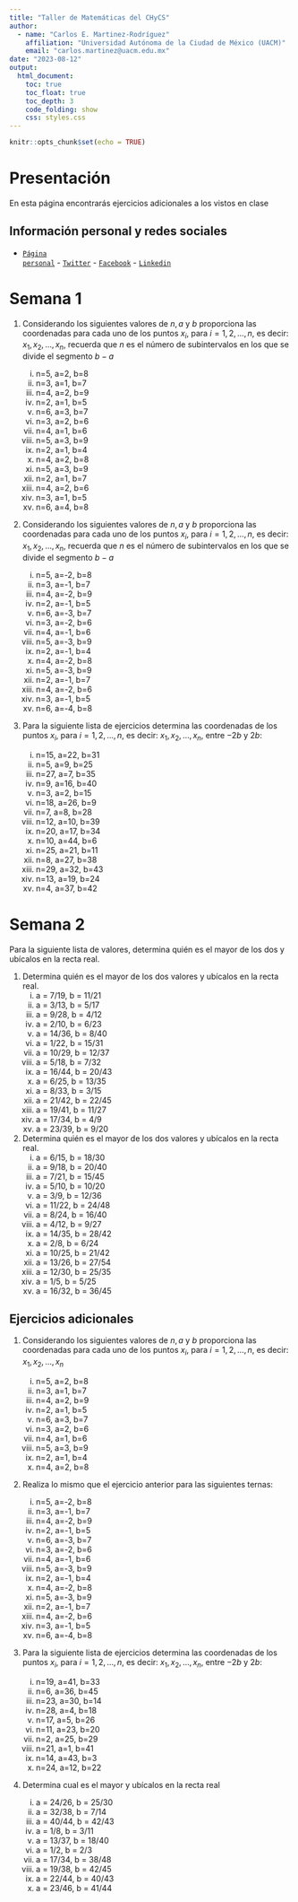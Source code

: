 ```yaml
---
title: "Taller de Matemáticas del CHyCS"
author:
  - name: "Carlos E. Martinez-Rodríguez"
    affiliation: "Universidad Autónoma de la Ciudad de México (UACM)"
    email: "carlos.martinez@uacm.edu.mx"
date: "2023-08-12"
output:
  html_document:
    toc: true
    toc_float: true
    toc_depth: 3
    code_folding: show
    css: styles.css
---
```


```r
knitr::opts_chunk$set(echo = TRUE)
```



# Presentación

En esta página encontrarás ejercicios adicionales a los vistos en clase

## Información personal y redes sociales
- [<code>Página personal</code>](https://directorioprofesores.uacm.edu.mx/profesor.html?key=2003080144) - [<code>Twitter</code>](https://twitter.com/carlosmroder) - [<code>Facebook</code>](https://www.facebook.com/TTodoMundo/) - [<code>Linkedin</code>](https://www.linkedin.com/in/carlos-martinez-r/)

# Semana 1

1. Considerando los siguientes valores de $n,a$ y $b$ proporciona las coordenadas para cada uno de los puntos $x_i$, para $i=1,2,\ldots,n$, es decir: $x_1,x_2,\ldots,x_n$, recuerda que $n$ es el número de subintervalos en los que se divide el segmento $b-a$

    i. n=5, a=2, b=8
    ii. n=3, a=1, b=7
    iii. n=4, a=2, b=9
    iv. n=2, a=1, b=5
    v. n=6, a=3, b=7
    vi. n=3, a=2, b=6
    vii. n=4, a=1, b=6
    viii. n=5, a=3, b=9
    ix. n=2, a=1, b=4
    x. n=4, a=2, b=8
    xi. n=5, a=3, b=9
    xii. n=2, a=1, b=7
    xiii. n=4, a=2, b=6
    xiv. n=3, a=1, b=5
    xv. n=6, a=4, b=8


2. Considerando los siguientes valores de $n,a$ y $b$ proporciona las coordenadas para cada uno de los puntos $x_i$, para $i=1,2,\ldots,n$, es decir: $x_1,x_2,\ldots,x_n$, recuerda que $n$ es el número de subintervalos en los que se divide el segmento $b-a$

    i. n=5, a=-2, b=8
    ii. n=3, a=-1, b=7
    iii. n=4, a=-2, b=9
    iv. n=2, a=-1, b=5
    v. n=6, a=-3, b=7
    vi. n=3, a=-2, b=6
    vii. n=4, a=-1, b=6
    viii. n=5, a=-3, b=9
    ix. n=2, a=-1, b=4
    x. n=4, a=-2, b=8
    xi. n=5, a=-3, b=9
    xii. n=2, a=-1, b=7
    xiii. n=4, a=-2, b=6
    xiv. n=3, a=-1, b=5
    xv. n=6, a=-4, b=8

3. Para la siguiente lista de ejercicios determina las coordenadas de los puntos $x_i$, para $i=1,2,\ldots,n$, es decir: $x_1,x_2,\ldots,x_n$, entre $-2b$ y $2b$:

    i. n=15, a=22, b=31
    ii. n=5, a=9, b=25
    iii. n=27, a=7, b=35
    iv. n=9, a=16, b=40
    v. n=3, a=2, b=15
    vi. n=18, a=26, b=9
    vii. n=7, a=8, b=28
    viii. n=12, a=10, b=39
    ix. n=20, a=17, b=34
    x. n=10, a=44, b=6
    xi. n=25, a=21, b=11
    xii. n=8, a=27, b=38
    xiii. n=29, a=32, b=43
    xiv. n=13, a=19, b=24
    xv. n=4, a=37, b=42

# Semana 2

Para la siguiente lista de valores, determina quién es el mayor de los dos y ubícalos en la recta real.


1. Determina quién es el mayor de los dos valores y ubícalos en la recta real.
   i. a = 7/19, b = 11/21
   ii. a = 3/13, b = 5/17
   iii. a = 9/28, b = 4/12
   iv. a = 2/10, b = 6/23
   v. a = 14/36, b = 8/40
   vi. a = 1/22, b = 15/31
   vii. a = 10/29, b = 12/37
   viii. a = 5/18, b = 7/32
   ix. a = 16/44, b = 20/43
   x. a = 6/25, b = 13/35
   xi. a = 8/33, b = 3/15
   xii. a = 21/42, b = 22/45
   xiii. a = 19/41, b = 11/27
   xiv. a = 17/34, b = 4/9
   xv. a = 23/39, b = 9/20
  

2. Determina quién es el mayor de los dos valores y ubícalos en la recta real.
   i. a = 6/15, b = 18/30
   ii. a = 9/18, b = 20/40
   iii. a = 7/21, b = 15/45
   iv. a = 5/10, b = 10/20
   v. a = 3/9, b = 12/36
   vi. a = 11/22, b = 24/48
   vii. a = 8/24, b = 16/40
   viii. a = 4/12, b = 9/27
   ix. a = 14/35, b = 28/42
   x. a = 2/8, b = 6/24
   xi. a = 10/25, b = 21/42
   xii. a = 13/26, b = 27/54
   xiii. a = 12/30, b = 25/35
   xiv. a = 1/5, b = 5/25
   xv. a = 16/32, b = 36/45
   
   
## Ejercicios adicionales

1. Considerando los siguientes valores de $n,a$ y $b$ proporciona las coordenadas para cada uno de los puntos $x_i$, para $i=1,2,\ldots,n$, es decir: $x_1,x_2,\ldots,x_n$

    i. n=5, a=2, b=8
    ii. n=3, a=1, b=7
    iii. n=4, a=2, b=9
    iv. n=2, a=1, b=5
    v. n=6, a=3, b=7
    vi. n=3, a=2, b=6
    vii. n=4, a=1, b=6
    viii. n=5, a=3, b=9
    ix. n=2, a=1, b=4
    x. n=4, a=2, b=8

2. Realiza lo mismo que el ejercicio anterior para las siguientes ternas:
    i. n=5, a=-2, b=8
    ii. n=3, a=-1, b=7
    iii. n=4, a=-2, b=9
    iv. n=2, a=-1, b=5
    v. n=6, a=-3, b=7
    vi. n=3, a=-2, b=6
    vii. n=4, a=-1, b=6
    viii. n=5, a=-3, b=9
    ix. n=2, a=-1, b=4
    x. n=4, a=-2, b=8
    xi. n=5, a=-3, b=9
    xii. n=2, a=-1, b=7
    xiii. n=4, a=-2, b=6
    xiv. n=3, a=-1, b=5
    xv. n=6, a=-4, b=8

3. Para la siguiente lista de ejercicios determina las coordenadas de los puntos $x_i$, para $i=1,2,\ldots,n$, es decir: $x_1,x_2,\ldots,x_n$, entre $-2b$ y $2b$:

    i. n=19, a=41, b=33
    ii. n=6, a=36, b=45
    iii. n=23, a=30, b=14
    iv. n=28, a=4, b=18
    v. n=17, a=5, b=26
    vi. n=11, a=23, b=20
    vii. n=2, a=25, b=29
    viii. n=21, a=1, b=41
    ix. n=14, a=43, b=3
    x. n=24, a=12, b=22


4.  Determina cual es el mayor y ubícalos en la recta real
    i. a = 24/26, b = 25/30
    ii. a = 32/38, b = 7/14
    iii. a = 40/44, b = 42/43
    iv. a = 1/8, b = 3/11
    v. a = 13/37, b = 18/40
    vi. a = 1/2, b = 2/3
    vii. a = 17/34, b = 38/48
    vii. a = 19/38, b = 42/45
    ix. a = 22/44, b = 40/43
    x. a = 23/46, b = 41/44
